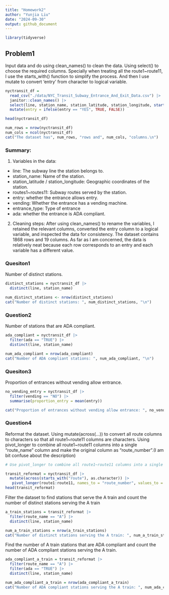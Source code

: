 ```yaml
---
title: "Homework2"
author: "Yunjia Liu"
date: "2024-09-30"
output: github_document
---
```


```r
library(tidyverse)
```

## Problem1

Input data and do using clean_names() to clean the data. Using select() to choose the required columns. Specially when treating all the route1~route11, I use the starts_with() function to simplify the process. And then I use mutate to convert 'entry' from character to logical variable.
```r
nyctransit_df = 
  read_csv("./data/NYC_Transit_Subway_Entrance_And_Exit_Data.csv") |>
  janitor::clean_names() |>
  select(line, station_name, station_latitude, station_longitude, starts_with("route"), entry, vending, entrance_type, ada) |>
  mutate(entry = ifelse(entry == "YES", TRUE, FALSE))

head(nyctransit_df)

num_rows = nrow(nyctransit_df)
num_cols = ncol(nyctransit_df)
cat("The dataset has", num_rows, "rows and", num_cols, "columns.\n")
```

### Summary:
1. Variables in the data:
  - line: The subway line the station belongs to.
  - station_name: Name of the station.
  - station_latitude / station_longitude: Geographic coordinates of the station.
  - routes1~routes11: Subway routes served by the station.
  - entry: whether the entrance allows entry.
  - vending: Whether the entrance has a vending machine.
  - entrance_type: Type of entrance 
  - ada: whether the entrance is ADA compliant.

2. Cleaning steps:
After using clean_names() to rename the variables, I retained the relevant columns, converted the entry column to a logical variable, and inspected the data for consistency. The dataset contains 1868 rows and 19 columns. As far as I am concerned, the data is relatively neat because each row corresponds to an entry and each variable has a different value.


### Quesiton1
Number of distinct stations.
```r
distinct_stations = nyctransit_df |>
  distinct(line, station_name)

num_distinct_stations <- nrow(distinct_stations)
cat("Number of distinct stations: ", num_distinct_stations, "\n")
```

### Question2
Number of stations that are ADA compliant.
```r
ada_compliant = nyctransit_df |>
  filter(ada == "TRUE") |>
  distinct(line, station_name)

num_ada_compliant = nrow(ada_compliant)
cat("Number of ADA compliant stations: ", num_ada_compliant, "\n")
```

### Quesiton3
Proportion of entrances without vending allow entrance.
```r
no_vending_entry = nyctransit_df |>
  filter(vending == "NO") |>
  summarise(proportion_entry = mean(entry))

cat("Proportion of entrances without vending allow entrance: ", no_vending_entry$proportion_entry, "\n")
```

### Question4
Reformat the dataset. 
Using mutate(across(...)) to convert all route columns to characters so that all route1~route11 columns are characters.
Using pivot_longer to combine all route1~route11 columns into a single "route_name" column and make the original column as "route_number".(I am bit confuse about the description)
```r
# Use pivot_longer to combine all route1~route11 columns into a single "route" column

transit_reformat = nyctransit_df |>
  mutate(across(starts_with("route"), as.character)) |>
   pivot_longer(route1:route11, names_to = "route_number", values_to = "route_name", values_drop_na = TRUE)
head(transit_reformat)
```


Filter the dataset to find stations that serve the A train and count the number of distinct stations serving the A train
```r
a_train_stations = transit_reformat |>
  filter(route_name == "A") |>
  distinct(line, station_name)

num_a_train_stations = nrow(a_train_stations)
cat("Number of distinct stations serving the A train: ", num_a_train_stations, "\n")
```

Find the number of A train stations that are ADA compliant and count the number of ADA compliant stations serving the A train.
```r
ada_compliant_a_train = transit_reformat |>
  filter(route_name == "A") |>
  filter(ada == "TRUE") |>
  distinct(line, station_name)

num_ada_compliant_a_train = nrow(ada_compliant_a_train)
cat("Number of ADA compliant stations serving the A train: ", num_ada_compliant_a_train, "\n")
```

